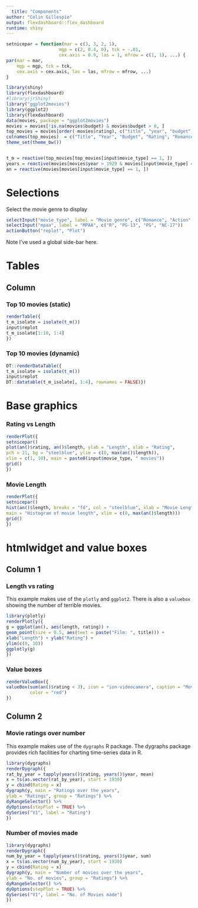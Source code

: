 ```yaml
---
  title: "Components"
author: "Colin Gillespie"
output: flexdashboard::flex_dashboard
runtime: shiny
---
```

  
  ```r
setnicepar = function(mar = c(3, 3, 2, 1),
                      mgp = c(2, 0.4, 0), tck = -.01,
                      cex.axis = 0.9, las = 1, mfrow = c(1, 1), ...) {
  par(mar = mar,
      mgp = mgp, tck = tck,
      cex.axis = cex.axis, las = las, mfrow = mfrow, ...)
}
```


```r
library(shiny)
library(flexdashboard)
#library(jrShiny)
library("ggplot2movies")
library(ggplot2)
library(flexdashboard)
data(movies, package = "ggplot2movies")
movies = movies[!is.na(movies$budget) & movies$budget > 0, ]
top_movies = movies[order(-movies$rating), c("title", "year", "budget", "rating", "Romance", "Action", "Animation"), ]
colnames(top_movies)  = c("Title", "Year", "Budget", "Rating", "Romance", "Action", "Animation")
theme_set(theme_bw())


t_m = reactive(top_movies[top_movies[input$movie_type] == 1, ])
years = reactive(movies[movies$year > 1929 & movies[input$movie_type] == 1, ])
an = reactive(movies[movies[input$movie_type] == 1, ])
```


Selections {.sidebar}
===============================
  
  
  Select the movie genre to display

```r
selectInput("movie_type", label = "Movie genre", c("Romance", "Action", "Animation"))
selectInput("mpaa", label = "MPAA", c("R", "PG-13", "PG", "NC-17"))
actionButton("replot", "Plot")
```

Note I've used a global side-bar here.

Tables
===================================== 

Column {.tabset .tabset-fade}
-------------------------------------
### Top 10 movies (static)

```r
renderTable({
t_m_isolate = isolate(t_m())
input$replot
t_m_isolate[1:10, 1:4]
})
```

### Top 10 movies (dynamic)

```r
DT::renderDataTable({
t_m_isolate = isolate(t_m())
input$replot
DT::datatable(t_m_isolate[, 1:4], rownames = FALSE)})
```


Base graphics 
===================================== 

### Rating vs Length

```r
renderPlot({
setnicepar()
plot(an()$rating, an()$length, ylab = "Length", xlab = "Rating",
pch = 21, bg = "steelblue", ylim = c(0, max(an()$length)),
xlim = c(1, 10), main = paste0(input$movie_type, " movies"))
grid()
})
```

### Movie Length

```r
renderPlot({
setnicepar()
hist(an()$length, breaks = "fd", col = "steelblue", xlab = "Movie Length",
main = "Histogram of movie length", xlim = c(0, max(an()$length)))
grid()
})
```

htmlwidget and value boxes
===================================== 

Column 1 {data-width=200}
------------------------------------
### Length vs rating

This example makes use of the `plotly` and `ggplot2`. There is also a `valuebox` showing the number
of terrible movies.

```r
library(plotly)
renderPlotly({
g = ggplot(an(), aes(length, rating)) +
geom_point(size = 0.5, aes(text = paste("Film: ", title))) +
xlab("Length") + ylab("Rating") +
ylim(c(0, 10))
ggplotly(g)
})
```

### Value boxes

```r
renderValueBox({
valueBox(sum(an()$rating < 3), icon = "ion-videocamera", caption = "Movies Rated less than 3",
         color = "red")
})
```

Column 2 {data-width=300}
-------------------------------------

### Movie ratings over number

This example makes use of the `dygraphs` R package. The dygraphs
package provides rich facilities for charting time-series data 
in R. 

```r
library(dygraphs)
renderDygraph({
rat_by_year = tapply(years()$rating, years()$year, mean)
x = ts(as.vector(rat_by_year), start = 1930)
y = cbind(Rating = x)
dygraph(y, main = "Ratings over the years",
ylab = "Ratings", group = "Ratings") %>%
dyRangeSelector() %>%
dyOptions(stepPlot = TRUE) %>%
dySeries("V1", label = "Rating")
})
```

### Number of movies made

```r
library(dygraphs)
renderDygraph({
num_by_year = tapply(years()$rating, years()$year, sum)
x = ts(as.vector(num_by_year), start = 1930)
y = cbind(Rating = x)
dygraph(y, main = "Number of movies over the years",
ylab = "No. of movies", group = "Ratings") %>%
dyRangeSelector() %>%
dyOptions(stepPlot = TRUE) %>%
dySeries("V1", label = "No. of Movies made")
})
```





